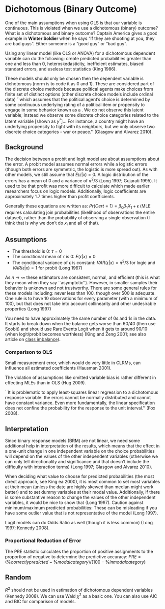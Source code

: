 # Dichotomous (Binary Outcome)

One of the main assumptions when using OLS is that our variable is continuous.  This is violated when we use a dichotomous (binary) outcome?  What is a dichotomous and binary outcome?  Captain America gives a good example in **Winter Soldier** when he says "If they are shooting at you, they are bad guys". Either someone is a "good guy" or "bad guy".

Using any linear model (like OLS or ANOVA) for a dichotomous dependent variable can do the following: create predicted probabilities greater than one and less than 0, heteroskedasticity, inefficient estimates, biased standard errors, and useless test statistics (King 1986).

These models should only be chosen then the dependent variable is dichotomous (norm is to code it as 0 and 1).  These are considered part of the discrete choice methods because political agents make choices from finite set of distinct options (other discrete choice models include ordinal data) ``which assumes that the political agent's choice is determined by some continuous underlying rating of a political item or propensity to engage in some behavior known as a \textit{latent variable}.  We do not observe this latent variable; instead we observe some discrete choice categories related to the latent variable [shown as $y^*$]... For instance, a country might have an underlying propensity to fight with its neighbors, but we only observe two discrete choice categories - war or peace.'' (Glasgow and Alvarez 2010).

## Background


The decision between a probit and logit model are about assumptions about the error.  A probit model assumes normal errors while a logistic errors (though both errors are symmetric, the logistic is more spread out).  As with other models, we still assume that $E(\epsilon | x) = 0$.  A logic distribution of the errors has a mean of 0 and a variance of $\pi^2/3$ (Long 1997; Gujarati 1995).  It used to be that profit was more difficult to calculate which made earlier researchers focus on logic models.  Additionally, logic coefficients are approximately 1.7 times higher than profit coefficients.

Generally these equations are written as: $Pr(Cert = 1) = \beta_0 \beta_1X_1 + \epsilon$ (MLE requires calculating join probabilities (likelihood of observations the entire dataset), rather than the probability of observing a single observation (I think that is why we don't do $x_i$ and all of that).

## Assumptions

- The threshold is 0: $\tau = 0$
- The conditional mean of $\epsilon$ is 0: $E(\epsilon | x) = 0$
- The conditional variance of $\epsilon$ is constant: $VAR(\epsilon | x) = \pi^2/3$ for logic and $VAR(\epsilon | x) = 1$ for probit (Long 1997) 


As $n\to\infty$ these estimators are consistent, normal, and efficient (this is what they mean when they say ``asymptotic'').  However, in smaller samples their behavior is unknown and not trustworthy. There are some general rules for these models including: never less than 100, though over 500 is adequate.  One rule is to have 10 observations for every parameter (with a minimum of 100), but that does not take into account collinearity and other undesirable properties (Long 1997)

You need to have approximately the same number of 0s and 1s in the data.  It starts to break down when the balance gets worse than 60/40 (then use Scobit) and should use Rare Events Logit when it gets to around 90/10 (when logit/probit becomes worthless) (King and Zeng 2001; see also article on [class imbalance](https://link.springer.com/referenceworkentry/10.1007%2F978-0-387-30164-8_110)).

### Comparison to OLS

Small measurement error, which would do very little in CLRMs, can influence all estimated coefficients (Hausman 2001).

The violation of assumptions like omitted variable bias is rather different in effecting MLEs than in OLS (Hug 2009).

``It is problematic to apply least-squares linear regression to a dichotomous response variable: the errors cannot be normally distributed and cannot have constant variance.  Even more fundamentally, the linear specification does not confine the probability for the response to the unit interval.'' (Fox 2008).

## Interpretation

Since binary response models (BRM) are not linear, we need some additional help in interpretation of the results, which means that the effect in a one-unit change in one independent variable on the choice probabilities will depend on the values of the other independent variables (otherwise we can only tell directionality and significance and that doesn't include the difficulty with interaction terms) (Long 1997; Glasgow and Alvarez 2010).

When deciding what value to choose for predicted probabilities (the most direct approach, see King ea 2000), it is most common to set most variables at their mean (unless the date are highly skewed than median might work better) and to set dummy variables at their modal value.  Additionally, if there is some substantive reason to change the values of the other independent variables, it would be nice to show that (Long 1997).  Caution against minimum/maximum predicted probabilities: These can be misleading if you have some outlier value that is not representative of the model (Long 1997).  

Logit models can do Odds Ratio as well (though it is less common) (Long 1997; Kennedy 2008).

### Proportional Reduction of Error

The PRE statistic calculates the proportion of positive assignments to the proportion of negative to determine the predictive accuracy: $PRE = (\% correctly predicted - \% modal category)/(100 - \% in modal category)$



## Random

$R^2$ should not be used in estimation of dichotomous dependent variables (Kennedy 2008).  We can use Wald $\chi^2$ as a basic one.  You can also use AIC and BIC for comparison of models.




